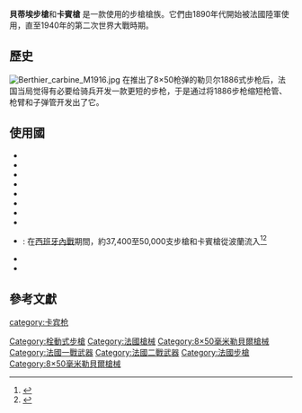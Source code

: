 {{NoteTA
|G1=軍事
|G2=長度單位
|G3=Firearms
}}
{{Infobox weapon
|name= 貝蒂埃步槍
| image= Carbine Berthier M1916 (Swedish Army Museum).png
| image_size = 325
|caption= 瑞典陸軍博物館收藏的M1916貝蒂埃步槍
|origin= {{Flag|French Third Republic}}
|type= [[旋轉後拉式槍機|栓式步槍]]
|is_ranged=yes
|service=1890年—1960年代
|used_by = 見[[貝蒂埃步槍#使用國|使用國]]
|wars= [[第一次世界大戰|第一次世界大戰]]<br>[[波蘇戰爭|波蘇戰爭]]<br>[[希土戰爭_(1919年－1922年)|希土戰爭]]<br>[[里夫戰爭|里夫戰爭]]<br>[[西班牙內戰|西班牙內戰]]<ref>{{cite web|url=http://www.carbinesforcollectors.com/spanishcivilwar1.html|title=spanishcivilwar1|publisher=|accessdate=10 October 2014|archive-date=2016-03-04|archive-url=https://web.archive.org/web/20160304001550/http://www.carbinesforcollectors.com/spanishcivilwar1.html|dead-url=no}}</ref><br>[[第二次世界大戰|第二次世界大戰]]<br>[[第一次印度支那戰爭|第一次印度支那戰爭]]<ref>{{cite book|title=The French Indochina War 1946–54|series=Men-at-Arms 322|first= Martin |last=Windrow|isbn=9781855327894 |date=15 Nov 1998|page=41|publisher=[[Osprey_Publishing|Osprey Publishing]]}}</ref><br>[[阿爾及利亞戰爭|阿爾及利亞戰爭]]<ref name ="Algeria">{{cite magazine|language=fr|magazine=Gazette des Armes|issue=220|date=March 1992|title=L'armement français en A.F.N.|pages=12–16|url=http://fr.1001mags.com/parution/gazette-des-armes/numero-220-mars-1992/page-14-15-texte-integral|access-date=2020-07-04|archive-date=2018-10-08|archive-url=https://web.archive.org/web/20181008174859/http://fr.1001mags.com/parution/gazette-des-armes/numero-220-mars-1992/page-14-15-texte-integral|dead-url=no}}</ref>
|designer= 埃米爾·貝蒂埃
|design_date=
|manufacturer=
|production_date=
|number= 超過2,000,000把
|variants=
|weight= {{convert|3.1|kg|lb|abbr=on}} (Mle 1892卡賓槍)<br>{{convert|3.25|kg|lb|abbr=on}} (Mle 1892/M16)<br>{{convert|3.81|kg|lb|abbr=on}} (Mle 1907/15)<br>{{convert|4.195|kg|lb|abbr=on}} (Mle 1907/15-M16)<br>{{convert|3.7|kg|lb|abbr=on}} (Mle 1907/15-M34) 
|length= {{convert|1306|mm|in|abbr=on}}<br>{{convert|945|mm|in|abbr=on}} (卡賓槍) <br>{{convert|1075|mm|in|abbr=on}}  (Mle 1907/15-M34)
|part_length= {{convert|803|mm|in|abbr=on}}<br>{{convert|450|mm|in|abbr=on}} (卡賓槍) <br>{{convert|570|mm|in|abbr=on}} (Mle 1907/15-M34) 
|width=
|height=
|cartridge= {{le|8×50毫米勒貝爾步槍彈|8×50mmR Lebel}}<br>[[7.5×54mm法國步槍彈|7.5×54毫米]]（Mle 1907/15-M34）
|caliber= 8毫米<br>7.5毫米
|action= [[旋轉後拉式槍機|旋轉後拉式槍機]]
|mode= {{tsl|en|Repeating rifle|連發步槍|連發}}
|velocity={{convert|701|m/s|ft/s|sp=us|abbr=on}}<br>{{convert|637|m/s|ft/s|sp=us|abbr=on}} (卡賓槍)<br>{{convert|850|m/s|ft/s|sp=us|abbr=on}} (Mle 1907/15-M34)
|range=
|max_range=
|feed= 3或5發彈倉（M16/M34），<br>[[彈夾條|彈夾條]]
|sights= [[機械瞄具|機械瞄具]]
}}

'''貝蒂埃步槍'''和'''卡賓槍''' 是一款使用{{le|8×50毫米勒貝爾步槍彈|8×50mmR Lebel}}的步槍槍族。它們由1890年代開始被法國陸軍使用，直至1940年的第二次世界大戰時期。

== 歷史 ==
[[File:Berthier_carbine_M1916.jpg|thumb]]
在推出了8×50枪弹的勒贝尔1886式步枪后，法国当局觉得有必要给骑兵开发一款更短的步枪，于是通过将1886步枪缩短枪管、枪臂和子弹管开发出了它。 

==使用國==
*{{flag|Czechoslovakia}}
*{{flag|France}}
*{{flag|Nazi Germany}}
*{{flag|Kingdom of Greece}}
*{{flag|Pahlavi dynasty}}
*{{flag|Second Polish Republic|波蘭}}
*{{flag|Russian Empire}}
*{{flag|Kingdom of Serbia}}
*{{flag|Spanish Republic}}: 在[[西班牙內戰|西班牙內戰]]期間，約37,400至50,000支步槍和卡賓槍從波蘭流入<ref>{{cite journal |last1=Deszczyński |first1=Marek Piotr |title=Eksport Polskiego Sprzętu Wojskowego Do Hiszpanii Podczas Wojny Domowej 1936-1939. |journal=Kwartalnik Historyczny |date=1997 |volume=104 |pages=106-110}}</ref><ref>{{cite book |last1=Howson |first1=Gerald |title=Arms for Spain |url=https://archive.org/details/armsforspainunto00hows |date=November 1999 |publisher=St. Martin's Press |location=New York |isbn=978-0312241773 |pages=[https://archive.org/details/armsforspainunto00hows/page/259 259]-77}}</ref>
*{{flag|Turkey}}
*{{flag|Vietnam}}

==參考文獻==
{{reflist}}

{{一戰法國步兵槍械}}
{{二戰法國步兵槍械}}
{{一戰美國步兵槍械}}
[[Category:栓動式步槍|Category:栓動式步槍]]
[[Category:法國槍械|Category:法國槍械]]
[[Category:8×50毫米勒貝爾槍械|Category:8×50毫米勒貝爾槍械]]
[[Category:法國一戰武器|Category:法國一戰武器]]
[[Category:法國二戰武器|Category:法國二戰武器]]
[[Category:法國步槍|Category:法國步槍]]
[[category:卡宾枪|category:卡宾枪]]
[[Category:8×50毫米勒貝爾槍械|Category:8×50毫米勒貝爾槍械]]